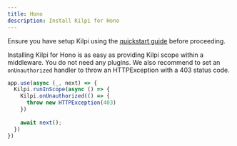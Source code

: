 ```yaml
---
title: Hono
description: Install Kilpi for Hono
---
```


Ensure you have setup Kilpi using the [quickstart guide](/getting-started/quickstart) before proceeding.

Installing Kilpi for Hono is as easy as providing Kilpi scope within a middleware. You do not need any plugins. We also recommend to set an `onUnauthorized` handler to throw an HTTPException with a 403 status code.

```ts
app.use(async (_, next) => {
  Kilpi.runInScope(async () => {
    Kilpi.onUnauthorized(() => {
      throw new HTTPException(403)
    })
    
    await next();
  })
})
```